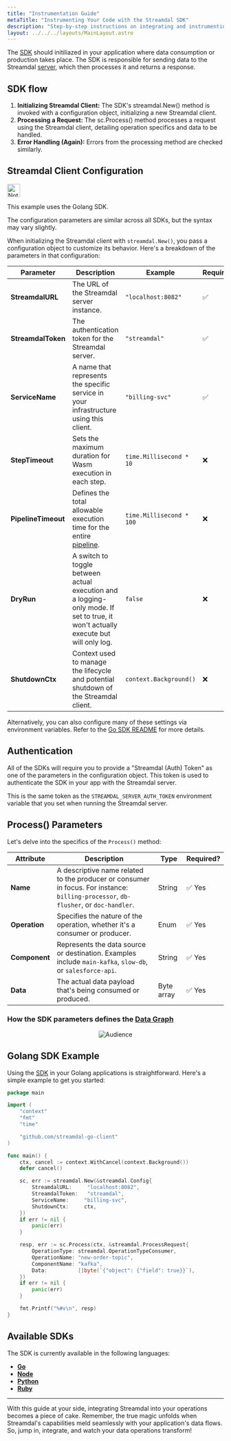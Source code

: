 ```yaml
---
title: "Instrumentation Guide"
metaTitle: "Instrumenting Your Code with the Streamdal SDK"
description: "Step-by-step instructions on integrating and instrumenting your code using the Streamdal SDK for a seamless data experience."
layout: ../../../layouts/MainLayout.astro
---
```



<Changes />

The [SDK](/en/core-components/sdk/) should initiliazed in your application
where data consumption or production takes place. The SDK is responsible for
sending data to the Streamdal [server](/en/core-components/server/), which then
processes it and returns a response.

## SDK flow
1. **Initializing Streamdal Client:** The SDK's streamdal.New() method is invoked with a configuration object, initializing a new Streamdal client.
2. **Processing a Request:** The sc.Process() method processes a request using the Streamdal client, detailing operation specifics and data to be handled.
3. **Error Handling (Again):** Errors from the processing method are checked similarly.

## Streamdal Client Configuration

<Notification type="note">
  <img src={note} alt="Note" width="30px" height="30px" />
  <div class="prose-md prose-p:my-2 prose-a:text-purple-dark prose-a:underline">
      <p>This example uses the Golang SDK.</p>
      <p style="font-weight: normal">The configuration parameters are similar across all SDKs, but the syntax may vary slightly.</p>
  </div>
</Notification>

When initializing the Streamdal client with `streamdal.New()`, you pass a configuration object to customize its behavior. Here's a breakdown of the parameters in that configuration:

| Parameter | Description | Example | Required? |
|-|-|-|-|
| **StreamdalURL** | The URL of the Streamdal server instance. | `"localhost:8082"` | ✅ |
| **StreamdalToken** | The authentication token for the Streamdal server. | `"streamdal"` | ✅ |
| **ServiceName** | A name that represents the specific service in your infrastructure using this client. | `"billing-svc"` | ✅ |
| **StepTimeout** | Sets the maximum duration for Wasm execution in each step. | `time.Millisecond * 10` | ❌ |
| **PipelineTimeout** | Defines the total allowable execution time for the entire [pipeline](/en/guides/pipelines/). | `time.Millisecond * 100` | ❌ |
| **DryRun** | A switch to toggle between actual execution and a logging-only mode. If set to true, it won't actually execute but will only log. | `false` | ❌ |
| **ShutdownCtx** | Context used to manage the lifecycle and potential shutdown of the Streamdal client. | `context.Background()` | ❌ |

Alternatively, you can also configure many of these settings via environment variables. Refer to the [Go SDK README](https://github.com/streamdal/streamdal/blob/main/sdks/go/README.md) for more details.

## Authentication

All of the SDKs will require you to provide a "Streamdal (Auth) Token" as one of the parameters in the configuration object.
This token is used to authenticate the SDK in your app with the Streamdal server.

This is the same token as the `STREAMDAL_SERVER_AUTH_TOKEN` environment variable that you set when running the Streamdal server.

## Process() Parameters

Let's delve into the specifics of the `Process()` method:

| Attribute | Description | Type | Required? |
|-|-|-|-|
| **Name** | A descriptive name related to the producer or consumer in focus. For instance: `billing-processor`, `db-flusher`, or `doc-handler`. | String | ✅ Yes |
| **Operation** | Specifies the nature of the operation, whether it's a consumer or producer. | Enum | ✅ Yes |
| **Component** | Represents the data source or destination. Examples include `main-kafka`, `slow-db`, or `salesforce-api`. | String | ✅ Yes |
| **Data** | The actual data payload that's being consumed or produced. | Byte array | ✅ Yes |


### How the SDK parameters defines the <a href="/en/resources-support/glossary#data-graph" class="pkeyword">Data Graph</a>

<center><img src={dataGraph} alt="Audience" /></center>

## Golang SDK Example

Using the [SDK](/en/core-components/sdk/) in your Golang applications is
straightforward. Here's a simple example to get you started:

```go
package main

import (
	"context"
	"fmt"
	"time"

	"github.com/streamdal-go-client"
)

func main() {
	ctx, cancel := context.WithCancel(context.Background())
	defer cancel()

	sc, err := streamdal.New(&streamdal.Config{
		StreamdalURL:     "localhost:8082",
		StreamdalToken:   "streamdal",
		ServiceName:     "billing-svc",
		ShutdownCtx:     ctx,
	})
	if err != nil {
		panic(err)
	}

	resp, err := sc.Process(ctx, &streamdal.ProcessRequest{
		OperationType: streamdal.OperationTypeConsumer,
		OperationName: "new-order-topic",
		ComponentName: "kafka",
		Data:          []byte(`{"object": {"field": true}}`),
	})
	if err != nil {
		panic(err)
	}

	fmt.Printf("%#v\n", resp)
}
```

## Available SDKs

The SDK is currently available in the following languages:

- **[Go](https://github.com/streamdal/streamdal/tree/main/sdks/go)**
- **[Node](https://github.com/streamdal/streamdal/tree/main/sdks/node)**
- **[Python](https://github.com/streamdal/streamdal/tree/main/sdks/python)**
- **[Ruby](https://github.com/streamdal/streamdal/tree/main/sdks/ruby)**

---

With this guide at your side, integrating Streamdal into your operations
becomes a piece of cake. Remember, the true magic unfolds when Streamdal's
capabilities meld seamlessly with your application's data flows. So, jump in,
integrate, and watch your data operations transform!

